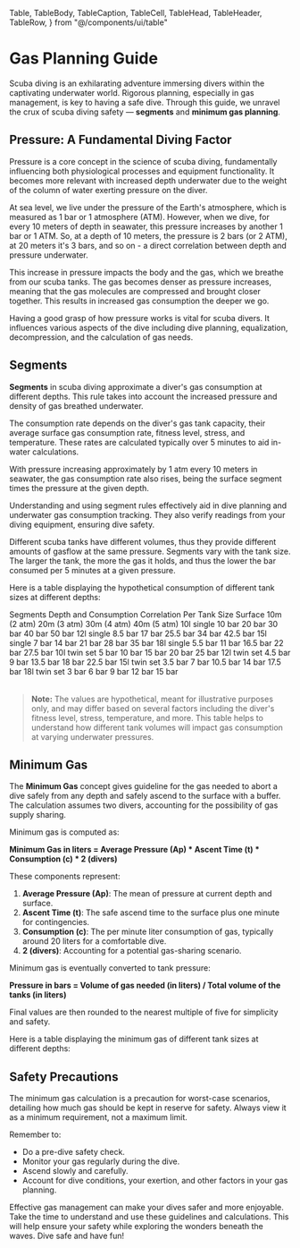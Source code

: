   Table,
  TableBody,
  TableCaption,
  TableCell,
  TableHead,
  TableHeader,
  TableRow,
} from "@/components/ui/table"

# Gas Planning Guide

Scuba diving is an exhilarating adventure immersing divers within the captivating underwater world. Rigorous planning, especially in gas management, is key to having a safe dive. Through this guide, we unravel the crux of scuba diving safety — **segments** and **minimum gas planning**.

## Pressure: A Fundamental Diving Factor

Pressure is a core concept in the science of scuba diving, fundamentally influencing both physiological processes and equipment functionality. It becomes more relevant with increased depth underwater due to the weight of the column of water exerting pressure on the diver.

At sea level, we live under the pressure of the Earth's atmosphere, which is measured as 1 bar or 1 atmosphere (ATM). However, when we dive, for every 10 meters of depth in seawater, this pressure increases by another 1 bar or 1 ATM. So, at a depth of 10 meters, the pressure is 2 bars (or 2 ATM), at 20 meters it's 3 bars, and so on - a direct correlation between depth and pressure underwater.

This increase in pressure impacts the body and the gas, which we breathe from our scuba tanks. The gas becomes denser as pressure increases, meaning that the gas molecules are compressed and brought closer together. This results in increased gas consumption the deeper we go.

Having a good grasp of how pressure works is vital for scuba divers. It influences various aspects of the dive including dive planning, equalization, decompression, and the calculation of gas needs.

## Segments

**Segments** in scuba diving approximate a diver's gas consumption at different depths. This rule takes into account the increased pressure and density of gas breathed underwater.

The consumption rate depends on the diver's gas tank capacity, their average surface gas consumption rate, fitness level, stress, and temperature. These rates are calculated typically over 5 minutes to aid in-water calculations.

With pressure increasing approximately by 1 atm every 10 meters in seawater, the gas consumption rate also rises, being the surface segment times the pressure at the given depth.

Understanding and using segment rules effectively aid in dive planning and underwater gas consumption tracking. They also verify readings from your diving equipment, ensuring dive safety.

Different scuba tanks have different volumes, thus they provide different amounts of gasflow at the same pressure. Segments vary with the tank size. The larger the tank, the more the gas it holds, and thus the lower the bar consumed per 5 minutes at a given pressure.

Here is a table displaying the hypothetical consumption of different tank sizes at different depths:

<Table>
  <TableCaption>Segments Depth and Consumption Correlation Per Tank Size</TableCaption>
  <TableHeader>
    <TableRow>
      <TableHead></TableHead>
      <TableHead>Surface</TableHead>
      <TableHead>10m (2 atm)</TableHead>
      <TableHead>20m (3 atm)</TableHead>
      <TableHead>30m (4 atm)</TableHead>
      <TableHead>40m (5 atm)</TableHead>
    </TableRow>
  </TableHeader>
  <TableBody>
    <TableRow>
      <TableCell className="font-medium">10l single</TableCell>
      <TableCell>10 bar</TableCell>
      <TableCell>20 bar</TableCell>
      <TableCell>30 bar</TableCell>
      <TableCell>40 bar</TableCell>
      <TableCell>50 bar</TableCell>
    </TableRow>
    <TableRow>
      <TableCell className="font-medium">12l single</TableCell>
      <TableCell>8.5 bar</TableCell>
      <TableCell>17 bar</TableCell>
      <TableCell>25.5 bar</TableCell>
      <TableCell>34 bar</TableCell>
      <TableCell>42.5 bar</TableCell>
    </TableRow>
    <TableRow>
      <TableCell className="font-medium">15l single</TableCell>
      <TableCell>7 bar</TableCell>
      <TableCell>14 bar</TableCell>
      <TableCell>21 bar</TableCell>
      <TableCell>28 bar</TableCell>
      <TableCell>35 bar</TableCell>
    </TableRow>
    <TableRow>
      <TableCell className="font-medium">18l single</TableCell>
      <TableCell>5.5 bar</TableCell>
      <TableCell>11 bar</TableCell>
      <TableCell>16.5 bar</TableCell>
      <TableCell>22 bar</TableCell>
      <TableCell>27.5 bar</TableCell>
    </TableRow>
    <TableRow>
      <TableCell className="font-medium">10l twin set</TableCell>
      <TableCell>5 bar</TableCell>
      <TableCell>10 bar</TableCell>
      <TableCell>15 bar</TableCell>
      <TableCell>20 bar</TableCell>
      <TableCell>25 bar</TableCell>
    </TableRow>
    <TableRow>
      <TableCell className="font-medium">12l twin set</TableCell>
      <TableCell>4.5 bar</TableCell>
      <TableCell>9 bar</TableCell>
      <TableCell>13.5 bar</TableCell>
      <TableCell>18 bar</TableCell>
      <TableCell>22.5 bar</TableCell>
    </TableRow>
    <TableRow>
      <TableCell className="font-medium">15l twin set</TableCell>
      <TableCell>3.5 bar</TableCell>
      <TableCell>7 bar</TableCell>
      <TableCell>10.5 bar</TableCell>
      <TableCell>14 bar</TableCell>
      <TableCell>17.5 bar</TableCell>
    </TableRow>
    <TableRow>
      <TableCell className="font-medium">18l twin set</TableCell>
      <TableCell>3 bar</TableCell>
      <TableCell>6 bar</TableCell>
      <TableCell>9 bar</TableCell>
      <TableCell>12 bar</TableCell>
      <TableCell>15 bar</TableCell>
  </TableRow>
</TableBody>
</Table>


> **Note:** The values are hypothetical, meant for illustrative purposes only, and may differ based on several factors including the diver's fitness level, stress, temperature, and more. This table helps to understand how different tank volumes will impact gas consumption at varying underwater pressures.

## Minimum Gas

The **Minimum Gas** concept gives guideline for the gas needed to abort a dive safely from any depth and safely ascend to the surface with a buffer. The calculation assumes two divers, accounting for the possibility of gas supply sharing.

Minimum gas is computed as:

**Minimum Gas in liters = Average Pressure (Ap) * Ascent Time (t) * Consumption (c) * 2 (divers)**

These components represent:

1. **Average Pressure (Ap)**: The mean of pressure at current depth and surface.
2. **Ascent Time (t)**: The safe ascend time to the surface plus one minute for contingencies.
3. **Consumption (c)**: The per minute liter consumption of gas, typically around 20 liters for a comfortable dive.
4. **2 (divers)**: Accounting for a potential gas-sharing scenario.

Minimum gas is eventually converted to tank pressure:

**Pressure in bars = Volume of gas needed (in liters) / Total volume of the tanks (in liters)**

Final values are then rounded to the nearest multiple of five for simplicity and safety.

Here is a table displaying the minimum gas of different tank sizes at different depths:

<MinGasTable />

## Safety Precautions

The minimum gas calculation is a precaution for worst-case scenarios, detailing how much gas should be kept in reserve for safety. Always view it as a minimum requirement, not a maximum limit.

Remember to:

-    Do a pre-dive safety check.
-    Monitor your gas regularly during the dive.
-    Ascend slowly and carefully.
-   Account for dive conditions, your exertion, and other factors in your gas planning.

Effective gas management can make your dives safer and more enjoyable. Take the time to understand and use these guidelines and calculations. This will help ensure your safety while exploring the wonders beneath the waves. Dive safe and have fun!
